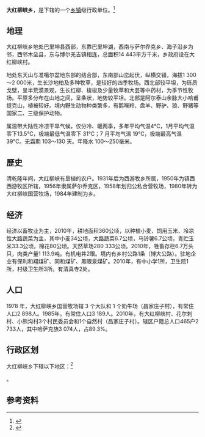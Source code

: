{{中国乡级行政区|65/22/22/208/000}}

'''大红柳峡乡'''，是{{PRC admin/fullname|65/22/22/208/000|3}}下辖的一个[[乡镇|乡镇]]级行政单位。<ref>{{PRC admin/ref sgc|{{PRC admin/parent|65/22/22/208/000}}}}</ref>

==地理==
大红柳峡乡地处巴里坤县西部，东靠巴里坤湖，西南与萨尔乔克乡、海子沿乡为邻，西邻木垒县，东与博尔羌吉镇相连，总面积14 443平方千米，乡政府设在大红柳峡村。

地处东天山与准噶尔盆地东部的结合部，东南部山峦起伏，纵横交错，海拔1 300～2 000米，生长沙地柏及多种牧草，是较好的四季牧场。西北部较平坦，为砾质戈壁，呈半荒漠景观，生长红柳、梭梭及少量牧草和大芸等中药材，为季节性牧场。平原多分布在山地之间，呈条状，地势较平坦。北部是阿尔泰山余脉大小哈甫提克山，植被较好。境内野生动物种类繁多，有鹅喉羚、盘羊、野驴、狼、野猪等国家二、三级保护动物。

属温带大陆性冷凉干旱气候，仅分冷、暖两季，多年平均气温4℃，1月平均气温零下13.5℃，极端最低气温零下 31℃；7 月平均气温 19℃，极端最高气温 39℃。无霜期 103～130 天。年降水 100～250毫米。

==歷史==
清乾隆年间，大红柳峡有垦植的农户。1931年后为西游牧乡所属，1950年为镇西西游牧区所辖，1956年隶属萨尔乔克区，1958年划归公私合营牧场，1980年转为大红柳峡国营牧场，1984年建制为乡。

==经济==
经济以畜牧业为主，2010年，耕地面积360公顷，以种植小麦、饲用玉米、冷凉性大路蔬菜为主，其中小麦34公顷，大路蔬菜6.7公顷，马铃薯6.7公顷，青贮玉米33.3公顷，棉花80公顷。天然草场280 333公顷。2010年，牲畜存栏6.7万头只，肉类产量1 113.9吨。有机电井2眼。境内有乡村公路1条（博大公路）。驻地企业有保利和翔煤矿、同和煤矿、黑眼泉煤矿。2010年，有中小学1所，卫生院1所，村级卫生所3所。有清真寺2处。

==人口==
1978 年，大红柳峡乡国营牧场辖 3 个大队和 1 个奶牛场（昌家庄子村），有常住人口2 898人。1985年，有常住人口3 189人。2010年，有大红柳峡村、花尔刺村、小熊沟村3个村民委员会和1个自然村（昌家庄子村）。辖区户籍总人口465户2 733人，其中哈萨克族3 074人，占89.3%。

== 行政区划 ==

大红柳峡乡下辖以下地区：<ref>{{PRC admin/ref sgc|65/22/22/208/000}}</ref>

{{PRC admin/children|65/22/22/208/000}}。

== 参考资料 ==

{{reflist}}

{{行政区划小作品}}
{{PRC admin/navcat|65/22/22/208/000}}